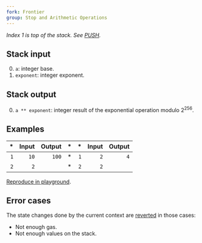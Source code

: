 ```yaml
---
fork: Frontier
group: Stop and Arithmetic Operations
---
```


*Index 1 is top of the stack. See [PUSH](/#60).*

## Stack input

0. `a`: integer base.
1. `exponent`: integer exponent.

## Stack output

0. `a ** exponent`: integer result of the exponential operation modulo 2<sup>256</sup>.

## Examples

| * | Input | Output | * | * | Input | Output |
|--:|------:|-------:|--:|--:|------:|-------:|
| `1` | `10` | `100` | * | `1` | `2` | `4` |
| `2` | `2` | | * | `2` | `2` | |

[Reproduce in playground](/?unit=Wei&codeType=Mnemonic&code='z1~2~10wyyz2~2~2w'~yPUSH1%20z%2F%2F%20Example%20y%5CnwyEXP%01wyz~_).

## Error cases

The state changes done by the current context are [reverted](#FD) in those cases:
- Not enough gas.
- Not enough values on the stack.
